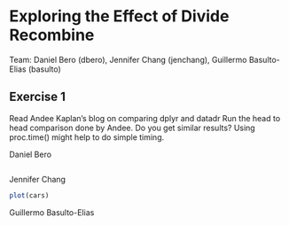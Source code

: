 Exploring the Effect of Divide Recombine
========================================================
Team: Daniel Bero (dbero), Jennifer Chang (jenchang), Guillermo Basulto-Elias (basulto) 

Exercise 1
--------
Read Andee Kaplan's blog on comparing dplyr and datadr
Run the head to head comparison done by Andee. Do you get similar results?  Using proc.time() might help to do simple timing.

Daniel Bero
```r

```

Jennifer Chang
```r
plot(cars)
```

Guillermo Basulto-Elias
```r

```